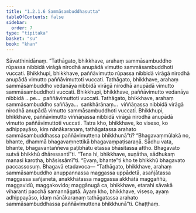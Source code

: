 ```yaml
---
title: "1.2.1.6 Sammāsambuddhasutta"
tableOfContents: false
sidebar:
  order: 7
type: "tipitaka"
basket: "su"
book: "khan"
---
```



<DynamicBreadcrumb />

<Division number="58" book="khan">

<Paragraph number="291" book="khan">
Sāvatthinidānaṃ. “Tathāgato, bhikkhave, arahaṃ sammāsambuddho rūpassa nibbidā virāgā nirodhā anupādā vimutto sammāsambuddhoti vuccati. Bhikkhupi, bhikkhave, paññāvimutto rūpassa nibbidā virāgā nirodhā anupādā vimutto paññāvimuttoti vuccati.
</Paragraph>

<Paragraph number="292" book="khan">
Tathāgato, bhikkhave, arahaṃ sammāsambuddho vedanāya nibbidā virāgā nirodhā anupādā vimutto sammāsambuddhoti vuccati. Bhikkhupi, bhikkhave, paññāvimutto vedanāya nibbidā …pe…  paññāvimuttoti vuccati.
</Paragraph>

<Paragraph number="293" book="khan">
Tathāgato, bhikkhave, arahaṃ sammāsambuddho saññāya…  saṅkhārānaṃ…  viññāṇassa nibbidā virāgā nirodhā anupādā vimutto sammāsambuddhoti vuccati. Bhikkhupi, bhikkhave, paññāvimutto viññāṇassa nibbidā virāgā nirodhā anupādā vimutto paññāvimuttoti vuccati.
</Paragraph>

<Paragraph number="294" book="khan">
Tatra kho, bhikkhave, ko viseso, ko adhippayāso, kiṃ nānākaraṇaṃ, tathāgatassa arahato sammāsambuddhassa paññāvimuttena bhikkhunā”ti? “Bhagavaṃmūlakā no, bhante, dhammā bhagavaṃnettikā bhagavaṃpaṭisaraṇā. Sādhu vata, bhante, bhagavantaññeva paṭibhātu etassa bhāsitassa attho. Bhagavato sutvā bhikkhū dhāressantī”ti. “Tena hi, bhikkhave, suṇātha, sādhukaṃ manasi karotha, bhāsissāmī”ti. “Evaṃ, bhante”ti kho te bhikkhū bhagavato paccassosuṃ. Bhagavā etadavoca—
</Paragraph>

<Paragraph number="295" book="khan">
“Tathāgato, bhikkhave, arahaṃ sammāsambuddho anuppannassa maggassa uppādetā, asañjātassa maggassa sañjanetā, anakkhātassa maggassa akkhātā maggaññū, maggavidū, maggakovido; maggānugā ca, bhikkhave, etarahi sāvakā viharanti pacchā samannāgatā. Ayaṃ kho, bhikkhave, viseso, ayaṃ adhippayāso, idaṃ nānākaraṇaṃ tathāgatassa arahato sammāsambuddhassa paññāvimuttena bhikkhunā”ti.

</Paragraph>
</Division>

<Paragraph number="296" type="center" book="khan">
Chaṭṭhaṃ.
</Paragraph>